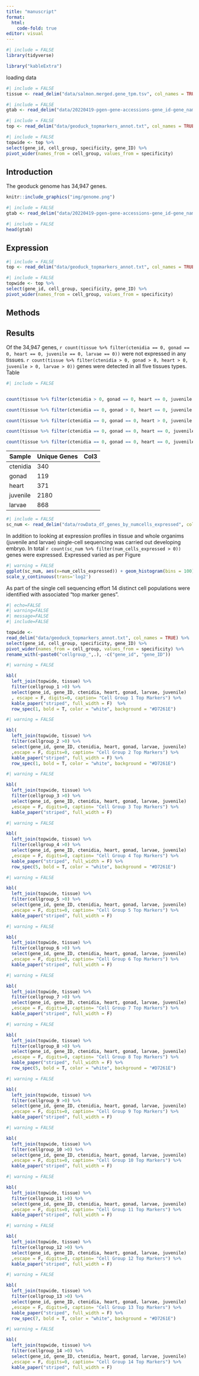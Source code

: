 ```yaml
---
title: "manuscript"
format: 
  html:
    code-fold: true
editor: visual
---
```


```r
#| include = FALSE
library(tidyverse)

library("kableExtra")

```

loading data

```r
#| include = FALSE
tissue <- read_delim("data/salmon.merged.gene_tpm.tsv", col_names = TRUE)
```

```r
#| include = FALSE
gtab <- read_delim("data/20220419-pgen-gene-accessions-gene_id-gene_name-gene_description-alt_gene_description-go_ids.tab", col_names = FALSE)
```

```r
#| include = FALSE
top <- read_delim("data/geoduck_topmarkers_annot.txt", col_names = TRUE, na = "NA")
```

```r
#| include = FALSE
topwide <- top %>% 
select(gene_id, cell_group, specificity, gene_ID) %>%
pivot_wider(names_from = cell_group, values_from = specificity)

```

## Introduction

The geoduck genome has 34,947 genes.

```r

knitr::include_graphics("img/genome.png")
```

```r
#| include = FALSE
gtab <- read_delim("data/20220419-pgen-gene-accessions-gene_id-gene_name-gene_description-alt_gene_description-go_ids.tab", col_names = FALSE)
```

```r
#| include = FALSE
head(gtab)
```

## Expression

```r
#| include = FALSE
top <- read_delim("data/geoduck_topmarkers_annot.txt", col_names = TRUE, na = "NA")
```

```r
#| include = FALSE
topwide <- top %>% 
select(gene_id, cell_group, specificity, gene_ID) %>%
pivot_wider(names_from = cell_group, values_from = specificity)

```

## Methods

## Results

Of the 34,947 genes, `r count(tissue %>% filter(ctenidia == 0, gonad == 0, heart == 0, juvenile == 0, larvae == 0))` were not expressed in any tissues. `r count(tissue %>% filter(ctenidia > 0, gonad > 0, heart > 0, juvenile > 0, larvae > 0))` genes were detected in all five tissues types. Table

```r
#| include = FALSE


count(tissue %>% filter(ctenidia > 0, gonad == 0, heart == 0, juvenile == 0, larvae == 0))

count(tissue %>% filter(ctenidia == 0, gonad > 0, heart == 0, juvenile == 0, larvae == 0))

count(tissue %>% filter(ctenidia == 0, gonad == 0, heart > 0, juvenile == 0, larvae == 0))

count(tissue %>% filter(ctenidia == 0, gonad == 0, heart == 0, juvenile > 0, larvae == 0))

count(tissue %>% filter(ctenidia == 0, gonad == 0, heart == 0, juvenile == 0, larvae > 0))
```

| Sample   | Unique Genes | Col3 |
|----------|--------------|------|
| ctenidia | 340          |      |
| gonad    | 119          |      |
| heart    | 371          |      |
| juvenile | 2180         |      |
| larvae   | 868          |      |

```r
#| include = FALSE
sc_num <- read_delim("data/rowData_df_genes_by_numcells_expressed", col_names = TRUE)
```

In addition to looking at expression profiles in tissue and whole organims (juvenile and larvae) single-cell sequencing was carried out developing embryo. In total `r count(sc_num %>% filter(num_cells_expressed > 0))` genes were expressed. Expressed varied as per Figure

```r
#| warning = FALSE
ggplot(sc_num, aes(x=num_cells_expressed)) + geom_histogram(bins = 100) +
scale_y_continuous(trans='log2')
```

As part of the single cell sequencing effort 14 distinct cell populations were identified with associated "top marker genes".

```r

#| echo=FALSE
#| warning=FALSE
#| message=FALSE
#| include=FALSE

topwide <- 
read_delim("data/geoduck_topmarkers_annot.txt", col_names = TRUE) %>% 
select(gene_id, cell_group, specificity, gene_ID) %>%
pivot_wider(names_from = cell_group, values_from = specificity) %>%
rename_with(~paste0("cellgroup_",.), -c("gene_id", "gene_ID"))

```

```r
#| warning = FALSE

kbl(
  left_join(topwide, tissue) %>%
  filter(cellgroup_1 >0) %>%
  select(gene_id, gene_ID, ctenidia, heart, gonad, larvae, juvenile) 
  , escape = F, digits=0, caption= "Cell Group 1 Top Markers") %>%
  kable_paper("striped", full_width = F)  %>%
  row_spec(1, bold = T, color = "white", background = "#D7261E")
```

```r
#| warning = FALSE

kbl(
  left_join(topwide, tissue) %>%
  filter(cellgroup_2 >0) %>%
  select(gene_id, gene_ID, ctenidia, heart, gonad, larvae, juvenile) 
  ,escape = F, digits=0, caption= "Cell Group 2 Top Markers") %>%
  kable_paper("striped", full_width = F) %>%
  row_spec(1, bold = T, color = "white", background = "#D7261E")
```

```r
#| warning = FALSE

kbl(
  left_join(topwide, tissue) %>%
  filter(cellgroup_3 >0) %>%
  select(gene_id, gene_ID, ctenidia, heart, gonad, larvae, juvenile) 
  ,escape = F, digits=0, caption= "Cell Group 3 Top Markers") %>%
  kable_paper("striped", full_width = F)
```

```r
#| warning = FALSE

kbl(
  left_join(topwide, tissue) %>%
  filter(cellgroup_4 >0) %>%
  select(gene_id, gene_ID, ctenidia, heart, gonad, larvae, juvenile) 
  ,escape = F, digits=0, caption= "Cell Group 4 Top Markers") %>%
  kable_paper("striped", full_width = F) %>%
  row_spec(5, bold = T, color = "white", background = "#D7261E")
```

```r
#| warning = FALSE

kbl(
  left_join(topwide, tissue) %>%
  filter(cellgroup_5 >0) %>%
  select(gene_id, gene_ID, ctenidia, heart, gonad, larvae, juvenile) 
  ,escape = F, digits=0, caption= "Cell Group 5 Top Markers") %>%
  kable_paper("striped", full_width = F)
```

```r
#| warning = FALSE

kbl(
  left_join(topwide, tissue) %>%
  filter(cellgroup_6 >0) %>%
  select(gene_id, gene_ID, ctenidia, heart, gonad, larvae, juvenile) 
  ,escape = F, digits=0, caption= "Cell Group 6 Top Markers") %>%
  kable_paper("striped", full_width = F)
```

```r
#| warning = FALSE

kbl(
  left_join(topwide, tissue) %>%
  filter(cellgroup_7 >0) %>%
  select(gene_id, gene_ID, ctenidia, heart, gonad, larvae, juvenile) 
  ,escape = F, digits=0, caption= "Cell Group 7 Top Markers") %>%
  kable_paper("striped", full_width = F)
```

```r
#| warning = FALSE

kbl(
  left_join(topwide, tissue) %>%
  filter(cellgroup_8 >0) %>%
  select(gene_id, gene_ID, ctenidia, heart, gonad, larvae, juvenile) 
  ,escape = F, digits=0, caption= "Cell Group 8 Top Markers") %>%
  kable_paper("striped", full_width = F) %>%
  row_spec(5, bold = T, color = "white", background = "#D7261E")
```

```r
#| warning = FALSE

kbl(
  left_join(topwide, tissue) %>%
  filter(cellgroup_9 >0) %>%
  select(gene_id, gene_ID, ctenidia, heart, gonad, larvae, juvenile) 
  ,escape = F, digits=0, caption= "Cell Group 9 Top Markers") %>%
  kable_paper("striped", full_width = F)
```

```r
#| warning = FALSE

kbl(
  left_join(topwide, tissue) %>%
  filter(cellgroup_10 >0) %>%
  select(gene_id, gene_ID, ctenidia, heart, gonad, larvae, juvenile) 
  ,escape = F, digits=0, caption= "Cell Group 10 Top Markers") %>%
  kable_paper("striped", full_width = F)
```

```r
#| warning = FALSE

kbl(
  left_join(topwide, tissue) %>%
  filter(cellgroup_11 >0) %>%
  select(gene_id, gene_ID, ctenidia, heart, gonad, larvae, juvenile) 
  ,escape = F, digits=0, caption= "Cell Group 11 Top Markers") %>%
  kable_paper("striped", full_width = F)
```

```r
#| warning = FALSE

kbl(
  left_join(topwide, tissue) %>%
  filter(cellgroup_12 >0) %>%
  select(gene_id, gene_ID, ctenidia, heart, gonad, larvae, juvenile) 
  ,escape = F, digits=0, caption= "Cell Group 12 Top Markers") %>%
  kable_paper("striped", full_width = F)
```

```r
#| warning = FALSE

kbl(
  left_join(topwide, tissue) %>%
  filter(cellgroup_13 >0) %>%
  select(gene_id, gene_ID, ctenidia, heart, gonad, larvae, juvenile) 
  ,escape = F, digits=0, caption= "Cell Group 13 Top Markers") %>%
  kable_paper("striped", full_width = F) %>%
  row_spec(7, bold = T, color = "white", background = "#D7261E")
```

```r
#| warning = FALSE

kbl(
  left_join(topwide, tissue) %>%
  filter(cellgroup_14 >0) %>%
  select(gene_id, gene_ID, ctenidia, heart, gonad, larvae, juvenile) 
  ,escape = F, digits=0, caption= "Cell Group 14 Top Markers") %>%
  kable_paper("striped", full_width = F)
```
